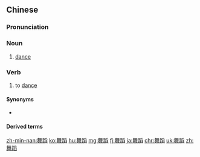 ==Chinese==
{{zh-forms}}

===Pronunciation===
{{zh-pron
|m=wǔ蹈
|c=mou5 dou6
|mn=qz:bú-tō͘/tw,xm,zz:bú-tō
|ma=Zh-wudao.ogg
|cat=n,v
}}

===Noun===
{{zh-noun}}

# {{lb|zh|countable|uncountable}} [[dance]]

===Verb===
{{zh-verb}}

# to [[dance]]

====Synonyms====
* {{zh-l|跳舞}}

====Derived terms====
{{zh-der|舞蹈家|舞蹈設計}}

{{zh-cat|Intermediate}}

[[zh-min-nan:舞蹈]]
[[ko:舞蹈]]
[[hu:舞蹈]]
[[mg:舞蹈]]
[[fj:舞蹈]]
[[ja:舞蹈]]
[[chr:舞蹈]]
[[uk:舞蹈]]
[[zh:舞蹈]]